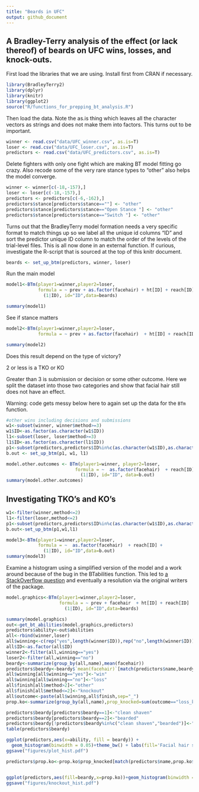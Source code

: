 ```yaml
---
title: "Beards in UFC"
output: github_document
---
```

## A Bradley-Terry analysis of the effect (or lack thereof) of beards on UFC wins, losses, and knock-outs.

First load the libraries that we are using. Install first from CRAN if necessary.  
```r
library(BradleyTerry2)
library(dplyr)
library(knitr)
library(ggplot2)
source("R/functions_for_prepping_bt_analysis.R")
```
Then load the data.  Note the as.is thing which leaves all the character vectors as strings and does not make them into factors.  This turns out to be important.  

```r
winner <- read.csv("data/UFC_winner.csv", as.is=T)
loser <- read.csv("data/UFC_loser.csv", as.is=T)
predictors <- read.csv("data/UFC_predictors.csv", as.is=T)
```

Delete fighters with only one fight which are making BT model fitting go crazy.  Also recode some of the very rare stance types to "other" also helps the model converge.

```r
winner <- winner[c(-18,-157),]
loser <- loser[c(-18,-157),]
predictors <- predictors[c(-6,-162),]
predictors$stance[predictors$stance==""] <- "other"
predictors$stance[predictors$stance=="Open Stance "] <- "other"
predictors$stance[predictors$stance=="Switch "] <- "other"
```

Turns out that the BradleyTerry model formation needs a very specific format to match things up so we label all the unique id columns "ID" and sort the predictor unique ID column to match the order of the levels of the trial-level files.  This is all now done in an external function.  If curious, investigate the R-script that is sourced at the top of this knitr document.  

```r
beards <- set_up_btm(predictors, winner, loser)
```

Run the main model

```r
model1<-BTm(player1=winner,player2=loser,
            formula = ~ prev + as.factor(facehair) + ht[ID] + reach[ID] +   
              (1|ID), id="ID",data=beards)

summary(model1)
```

See if stance matters

```r

model2<-BTm(player1=winner,player2=loser,
            formula = ~ prev + as.factor(facehair)  + ht[ID] + reach[ID] + stance[ID] + (1|ID), id="ID",data=beards)

summary(model2)
```


Does this result depend on the type of victory? 

2 or less is a TKO or KO

Greater than 3 is submission or decision or some other outcome.  Here we split the dataset into those two categories and show that facial hair still does not have an effect.

Warning: code gets messy below here to again set up the data for the `BTm` function.    

```r
#other wins including decisions and submissions
w1<-subset(winner, winner$method>=3)
w1$ID<-as.factor(as.character(w1$ID))
l1<-subset(loser, loser$method>=3)
l1$ID<-as.factor(as.character(l1$ID))
p1<-subset(predictors,predictors$ID%in%c(as.character(w1$ID),as.character(l1$ID)))
b.out <- set_up_btm(p1, w1, l1)

model.other.outcomes <- BTm(player1=winner, player2=loser,
                          formula = ~  as.factor(facehair)  + reach[ID] + 
                            (1|ID), id="ID", data=b.out)
summary(model.other.outcomes)

```

## Investigating TKO's and KO's

```R
w1<-filter(winner,method<=2)
l1<-filter(loser,method<=2)
p1<-subset(predictors,predictors$ID%in%c(as.character(w1$ID),as.character(l1$ID)))
b.out<-set_up_btm(p1,w1,l1)

model3<-BTm(player1=winner,player2=loser,
            formula = ~  as.factor(facehair)  + reach[ID] + 
              (1|ID), id="ID",data=b.out)
summary(model3)
```

Examine a histogram using a simplified version of the model and a work around because of the bug in the BTabilities function.  This led to [a StackOverflow question](https://stackoverflow.com/questions/30253178/calculate-bradleyterry-ability-rankings) and eventually a resolution via the original writers of the package.  

```R

model.graphics<-BTm(player1=winner,player2=loser,
                    formula = ~ prev + facehair  + ht[ID] + reach[ID]  +
                      (1|ID), id="ID",data=beards)

summary(model.graphics)
out<-get_bt_abilities(model.graphics,predictors)
predictors$ability<-out$abilities
all<-rbind(winner,loser)
all$winning<-c(rep("yes",length(winner$ID)),rep("no",length(winner$ID)))
all$ID<-as.factor(all$ID)
winner2<-filter(all,winning=="yes")
loser2<-filter(all,winning=="no")
beardy<-summarize(group_by(all,name),mean(facehair))
predictors$beardy<-beardy$`mean(facehair)`[match(predictors$name,beardy$name)]
all$winning[all$winning=="yes"]<-"win"
all$winning[all$winning=="no"]<-"loss"
all$finish[all$method>2]<-"other"
all$finish[all$method<=2]<-"knockout"
all$outcome<-paste(all$winning,all$finish,sep="_")
prop.ko<-summarize(group_by(all,name),prop_knocked=sum(outcome=="loss_knockout")/length(finish))

predictors$beardy[predictors$beardy==1]<-"clean shaven"
predictors$beardy[predictors$beardy==2]<-"bearded"
predictors$beardy[!predictors$beardy%in%c("clean shaven","bearded")]<-"variable or other"
table(predictors$beardy)

ggplot(predictors,aes(x=ability, fill = beardy)) +
  geom_histogram(binwidth = 0.05)+theme_bw() + labs(fill='Facial hair status') 
ggsave("figures/plot_hist.pdf")

predictors$prop.ko<-prop.ko$prop_knocked[match(predictors$name,prop.ko$name)]


ggplot(predictors,aes(fill=beardy,x=prop.ko))+geom_histogram(binwidth = 0.02)+xlab("Proportion of fights lost by KO or TKO")+ylab("Number of fighters")+theme_bw() + labs(fill="Facial hair status") 
ggsave("figures/knockout_hist.pdf")

```





